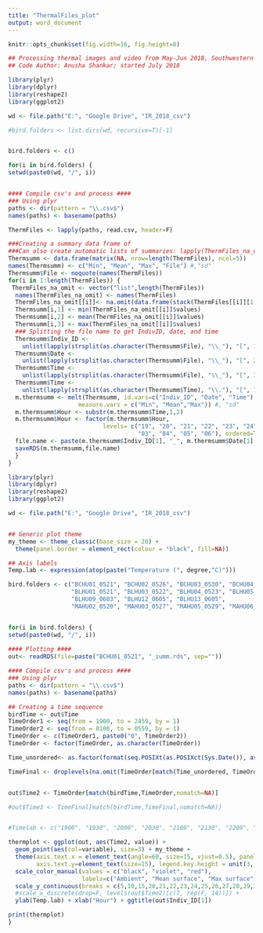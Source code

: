 ```yaml
---
title: "ThermalFiles_plot"
output: word_document
---
```



```r
knitr::opts_chunk$set(fig.width=16, fig.height=8) 
```


```r
## Processing thermal images and video from May-Jun 2018, Southwestern Research Station
## Code Author: Anusha Shankar; started July 2018

library(plyr)
library(dplyr)
library(reshape2)
library(ggplot2)

wd <- file.path("E:", "Google Drive", "IR_2018_csv")

#bird.folders <- list.dirs(wd, recursive=T)[-1]


bird.folders <- c()

for(i in bird.folders) {
setwd(paste0(wd, "/", i))


#### Compile csv's and process ####
### Using plyr
paths <- dir(pattern = "\\.csv$")
names(paths) <- basename(paths)

ThermFiles <- lapply(paths, read.csv, header=F)

###Creating a summary data frame of 
###Can also create automatic lists of summaries: lapply(ThermFiles_na_omit[[i]], summary)
Thermsumm <- data.frame(matrix(NA, nrow=length(ThermFiles), ncol=5))
names(Thermsumm) <- c("Min", "Mean", "Max", "File") #,"sd"
Thermsumm$File <- noquote(names(ThermFiles))
for(i in 1:length(ThermFiles)) { 
 ThermFiles_na_omit <- vector("list",length(ThermFiles))
  names(ThermFiles_na_omit) <- names(ThermFiles)
  ThermFiles_na_omit[[i]]<- na.omit(data.frame(stack(ThermFiles[[i]][1:ncol(ThermFiles[[i]])])))[1]
  Thermsumm[i,1] <- min(ThermFiles_na_omit[[i]]$values)
  Thermsumm[i,2] <- mean(ThermFiles_na_omit[[i]]$values)
  Thermsumm[i,3] <- max(ThermFiles_na_omit[[i]]$values)
  ### Splitting the file name to get IndivID, date, and time
  Thermsumm$Indiv_ID <- 
    unlist(lapply(strsplit(as.character(Thermsumm$File), "\\_"), "[", 1))
  Thermsumm$Date <- 
    unlist(lapply(strsplit(as.character(Thermsumm$File), "\\_"), "[", 2))
  Thermsumm$Time <- 
    unlist(lapply(strsplit(as.character(Thermsumm$File), "\\_"), "[", 3))
  Thermsumm$Time <- 
    unlist(lapply(strsplit(as.character(Thermsumm$Time), "\\."), "[", 1))
  m.thermsumm <- melt(Thermsumm, id.vars=c("Indiv_ID", "Date", "Time"), 
                    measure.vars = c("Min", "Mean","Max")) #, "sd"
  m.thermsumm$Hour <- substr(m.thermsumm$Time,1,2)
  m.thermsumm$Hour <- factor(m.thermsumm$Hour, 
                           levels= c("19", "20", "21", "22", "23", "24", "01", "02",
                                     "03", "04", "05", "06"), ordered=T)
  file.name <- paste(m.thermsumm$Indiv_ID[1], "_", m.thermsumm$Date[1], "_summ.rds", sep="")
  saveRDS(m.thermsumm,file.name)
  }
}

```

```r

library(plyr)
library(dplyr)
library(reshape2)
library(ggplot2)

wd <- file.path("E:", "Google Drive", "IR_2018_csv")


## Generic plot theme
my_theme <- theme_classic(base_size = 20) + 
  theme(panel.border = element_rect(colour = "black", fill=NA))

## Axis labels
Temp.lab <- expression(atop(paste("Temperature (", degree,"C)")))

bird.folders <- c("BCHU01_0521", "BCHU02_0526", "BCHU03_0530", "BCHU04_0607", "BCHU05_0607",
                  "BLHU01_0521", "BLHU03_0522", "BLHU04_0523", "BLHU05_0523", "BLHU06_0526", "BLHU07_0529", "BLHU08_0601", 
                  "BLHU09_0603", "BLHU12_0605", "BLHU13_0605", 
                  "MAHU02_0520", "MAHU03_0527", "MAHU05_0529", "MAHU06_0530", "MAHU10_0603", "MAHU12_0606", "MAHU13_0606")


for(i in bird.folders) {
setwd(paste0(wd, "/", i))
  
#### Plotting ####
out<- readRDS(file=paste("BCHU01_0521", "_summ.rds", sep=""))

#### Compile csv's and process ####
### Using plyr
paths <- dir(pattern = "\\.csv$")
names(paths) <- basename(paths)

## Creating a time sequence
birdTime <- out$Time
TimeOrder1 <- seq(from = 1900, to = 2459, by = 1)
TimeOrder2 <- seq(from = 0100, to = 0559, by = 1)
TimeOrder <- c(TimeOrder1, paste0("0", TimeOrder2))
TimeOrder <- factor(TimeOrder, as.character(TimeOrder))

Time_unordered<- as.factor(format(seq.POSIXt(as.POSIXct(Sys.Date()), as.POSIXct(Sys.Date()+1), by = "1 min"),"%H%M", tz="GMT"))

TimeFinal <- droplevels(na.omit(TimeOrder[match(Time_unordered, TimeOrder,nomatch=NA)]))


out$Time2 <- TimeOrder[match(birdTime,TimeOrder,nomatch=NA)]

#out$Time3 <- TimeFinal[match(birdTime,TimeFinal,nomatch=NA)]


#Timelab <- c("1900", "1930", "2000", "2030", "2100", "2130", "2200", "2230", "2300", "2330", "2400", "2430", "0100", "0130", #"0200", "0230", "0300", "0330", "0400", "0430", "0500", "0530", "0600")

thermplot <- ggplot(out, aes(Time2, value)) +
  geom_point(aes(col=variable), size=3) + my_theme +
  theme(axis.text.x = element_text(angle=60, size=15, vjust=0.5), panel.grid.major.y = element_line(colour="grey", size=0.5),
        axis.text.y=element_text(size=15), legend.key.height = unit(3, 'lines'),  plot.title = element_text(hjust = 0.5)) +
  scale_color_manual(values = c("black", "violet", "red"), 
                     labels=c("Ambient", "Mean surface", "Max surface"), name="Temperature") + 
  scale_y_continuous(breaks = c(5,10,15,20,21,22,23,24,25,26,27,28,29,30,35)) +
  #scale_x_discrete(drop=F, levels(out$Time2)[c(T, rep(F, 14))]) +
  ylab(Temp.lab) + xlab("Hour") + ggtitle(out$Indiv_ID[1])

print(thermplot)
}
```
